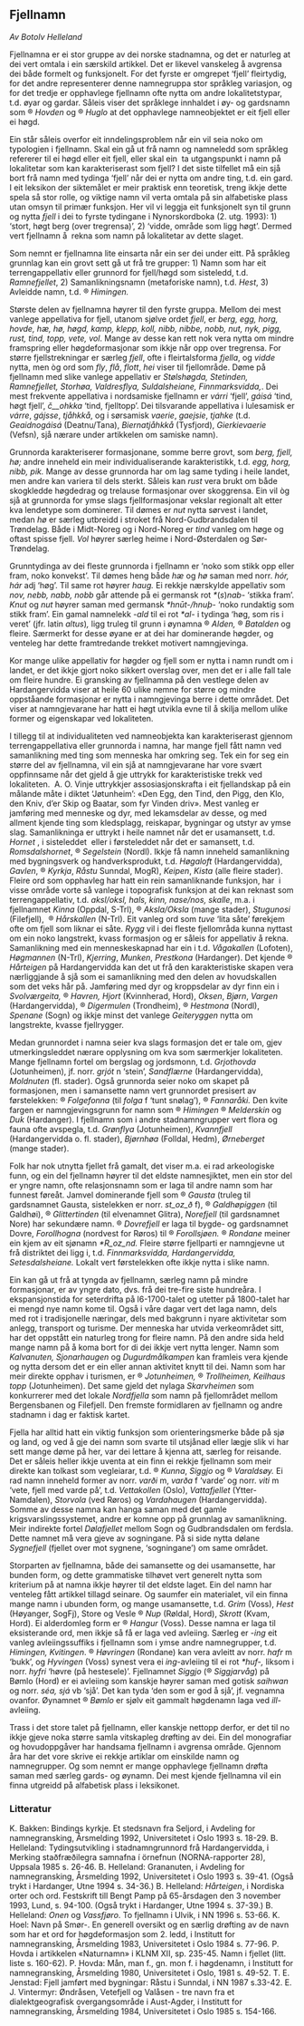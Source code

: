 
## Fjellnamn

*Av Botolv Helleland*

Fjellnamna er ei stor gruppe av dei norske stadnamna, og det er naturleg at dei vert omtala i ein særskild artikkel. Det er likevel vanskeleg å avgrensa dei både formelt og funksjonelt. For det fyrste er omgrepet ‘fjell’ fleirtydig, for det andre representerer denne namnegruppa stor språkleg variasjon, og for det tredje er opphavlege fjellnamn ofte nytta om andre lokalitetstypar, t.d. øyar og gardar. Såleis viser det språklege innhaldet i øy- og gardsnamn  som ® _Hovden_ og ® _Huglo_ at det opphavlege namneobjektet er eit fjell eller ei høgd.

Ein står såleis overfor eit inndelingsproblem når ein vil seia noko om typologien i fjellnamn. Skal ein gå ut frå namn og namneledd som språkleg refererer til ei høgd eller eit fjell, eller skal ein  ta utgangspunkt i namn på lokalitetar som kan karakteriserast som fjell? I det siste tilfellet må ein sjå bort frå namn med tydinga ‘fjell’ når dei er nytta om andre ting, t.d. ein gard. I eit leksikon der siktemålet er meir praktisk enn teoretisk, treng ikkje dette spela så stor rolle, og viktige namn vil verta omtala på sin alfabetiske plass utan omsyn til primær funksjon. Her vil vi leggja eit funksjonelt syn til grunn og nytta _fjell_ i dei to fyrste tydingane i Nynorskordboka (2. utg. 1993): 1) ‘stort, høgt berg (over tregrensa)’, 2) ‘vidde, område som ligg høgt’. Dermed vert fjellnamn å  rekna som namn på lokalitetar av dette slaget.

Som nemnt er fjellnamna lite einsarta når ein ser dei under eitt. På språkleg grunnlag kan ein grovt sett gå ut frå tre grupper: 1) Namn som har eit terrengappellativ eller grunnord for fjell/høgd som sisteledd, t.d. _Ramnefjellet_, 2) Samanlikningsnamn (metaforiske namn), t.d. _Hest_, 3) Avleidde namn, t.d. ® _Himingen._

Største delen av fjellnamna høyrer til den fyrste gruppa. Mellom dei mest vanlege appellativa for fjell, utanom sjølve ordet _fjell_, er _berg, egg, horg, hovde, hæ, hø, høgd, kamp, klepp, koll, nibb, nibbe, nobb, nut, nyk, pigg, rust, tind, topp, vete, vol_. Mange av desse kan rett nok vera nytta om mindre framspring eller høgdeformasjonar som ikkje når opp over tregrensa. For større fjellstrekningar er særleg _fjell_, ofte i fleirtalsforma _fjella_, og _vidde_ nytta, men òg ord som _fly_, _flå_, _flott_, _hei_ viser til fjellområde. Døme på fjellnamn med slike vanlege appellativ er _Stølshøgda, Stetinden, Ramnefjellet, Storhøa, Valdresflya, Suldalsheiane, Finnmarksvidda,_. Dei mest frekvente appellativa i nordsamiske fjellnamn er _várri_ ‘fjell’, _gáisá_ ‘tind, høgt fjell’, _č__ohkka_ ‘tind, fjelltopp’. Dei tilsvarande appellativa i lulesamisk er _várre_, _gájsse_, _tjåhkkå_, og i sørsamisk _vaerie_, _gaejsie_, _tjahke_ (t.d. _Geaidnogáisá_ (Deatnu/Tana), _Biernatjåhkkå_ (Tysfjord), _Gierkievaerie_ (Vefsn), sjå nærare under artikkelen om samiske namn).

Grunnorda karakteriserer formasjonane, somme berre grovt, som _berg, fjell, hø;_ andre inneheld ein meir individualiserande karakteristikk, t.d. _egg, horg, nibb, pik._ Mange av desse grunnorda har om lag same tyding i heile landet, men andre kan variera til dels sterkt. Såleis kan _rust_ vera brukt om både skogkledde høgdedrag og trelause formasjonar over skoggrensa. Ein vil òg sjå at grunnorda for ymse slags fjellformasjonar vekslar regionalt alt etter kva lendetype som dominerer. Til dømes er _nut_ nytta sørvest i landet, medan _hø_ er særleg utbreidd i stroket frå Nord-Gudbrandsdalen til Trøndelag. Både i Midt-Noreg og i Nord-Noreg er _tind_ vanleg om høge og oftast spisse fjell. _Vol_ høyrer særleg heime i Nord-Østerdalen og Sør-Trøndelag.

Grunntydinga av dei fleste grunnorda i fjellnamn er ‘noko som stikk opp eller fram, noko konvekst’. Til dømes heng både _hæ_ og _hø_ saman med norr. _hór, hár_ adj ‘høg’. Til same rot høyrer _haug._ Ei rekkje nærskylde appellativ som _nov, nebb, nabb, nobb_ går attende på ei germansk rot _\*_(_s_)_nab-_ ‘stikka fram’. _Knut_ og _nut_ høyrer saman med germansk _\*hnūt-/hnuþ-_ ‘noko rundaktig som stikk fram’. Ein gamal namnelekk _\-ald_ til ei rot _\*al-_ i tydinga ‘høg, som ris i veret’ (jfr. latin _altus_)_,_ ligg truleg til grunn i øynamna ® _Alden,_ ® _Batalden_ og fleire. Særmerkt for desse øyane er at dei har dominerande høgder, og venteleg har dette framtredande trekket motivert namngjevinga.

Kor mange ulike appellativ for høgder og fjell som er nytta i namn rundt om i landet, er det ikkje gjort noko sikkert overslag over, men det er i alle fall tale om fleire hundre. Ei gransking av fjellnamna på den vestlege delen av Hardangervidda viser at heile 60 ulike nemne for større og mindre oppståande formasjonar er nytta i namngjevinga berre i dette området. Det viser at namngjevarane har hatt ei høgt utvikla evne til å skilja mellom ulike former og eigenskapar ved lokaliteten.

I tillegg til at individualiteten ved namneobjekta kan karakteriserast gjennom terrengappellativa eller grunnorda i namna, har mange fjell fått namn ved samanlikning med ting som menneska har omkring seg. Tek ein for seg ein større del av fjellnamna, vil ein sjå at namngjevarane har vore svært oppfinnsame når det gjeld å gje uttrykk for karakteristiske trekk ved lokaliteten.  A. O. Vinje uttrykkjer assosiasjonskrafta i eit fjellandskap på ein målande måte i diktet ‘Jøtunheim’: «Den Egg, den Tind, den Pigg, den Klo, den Kniv, d’er Skip og Baatar, som fyr Vinden driv». Mest vanleg er jamføring med menneske og dyr, med lekamsdelar av desse, og med allment kjende ting som kledsplagg, reiskapar, bygningar og utstyr av ymse slag. Samanlikninga er uttrykt i heile namnet når det er usamansett, t.d. _Hornet_ , i sisteleddet  eller i førsteleddet når det er samansett, t.d. _Romsdalshornet_, ® _Segelstein_ (Nordl). Ikkje få namn inneheld samanlikning med bygningsverk og handverksprodukt, t.d. _Høgaloft_ (Hardangervidda), _Gavlen_, ® _Kyrkja_, _Råstu_ Sunndal, MogR), _Keipen_, _Kista_ (alle fleire stader). Fleire ord som opphavleg har hatt ein rein samanliknande funksjon, har  i visse område vorte så vanlege i topografisk funksjon at dei kan reknast som terrengappellativ, t.d. _aksl/oksl, hals, kinn, nase/nos, skalle_, m.a. i fjellnamnet _Kinna_ (Oppdal, S-Trl), ® _Aksla/Oksla_ (mange stader), _Stugunosi_ (Filefjell),  ® _Hårskallen_ (N-Trl). Eit vanleg ord som _tuve_ ‘lita såte’ førekjem ofte om fjell som liknar ei såte. _Rygg_ vil i dei fleste fjellområda kunna nyttast om ein noko langstrekt, kvass formasjon og er såleis for appellativ å rekna. Samanlikning med ein menneskeskapnad har ein i t.d. _Vågakallen_ (Lofoten), _Høgmannen_ (N-Trl), _Kjerring_, _Munken_, _Prestkona_ (Hardanger). Det kjende ® _Hårteigen_ på Hardangervidda kan det ut frå den karakteristiske skapen vera nærliggjande å sjå som ei samanlikning med den delen av hovudskallen som det veks hår på. Jamføring med dyr og kroppsdelar av dyr finn ein i _Svolværgeita,_ ® _Havren, Hjort_ (Kvinnherad, Hord), _Oksen_, _Bjørn_, _Vargen_ (Hardangervidda), ® _Digermulen_ (Trondheim), ® _Hestmona_ (Nordl), _Spenane_ (Sogn) og ikkje minst det vanlege _Geiteryggen_ nytta om langstrekte, kvasse fjellrygger.

Medan grunnordet i namna seier kva slags formasjon det er tale om, gjev utmerkingsleddet nærare opplysning om kva som særmerkjer lokaliteten. Mange fjellnamn fortel om bergslag og jordsmonn, t.d. _Grjothovda_ (Jotunheimen), jf. norr. _grjót_ n ‘stein’, _Sandflærne_ (Hardangervidda), _Moldnuten_ (fl. stader). Også grunnorda seier noko om skapet på formasjonen, men i samansette namn vert grunnordet presisert av førstelekken: ® _Folgefonna_ (til _folga_ f ‘tunt snølag’), ® _Fannaråki._ Den kvite fargen er namngjevingsgrunn for namn som ® _Himingen_ ® _Melderskin_ og _Duk_ (Hardanger). I fjellnamn som i andre stadnamngrupper vert flora og fauna ofte avspegla, t.d. _Grønflya_ (Jotunheimen), _Kvannfjell_ (Hardangervidda o. fl. stader), _Bjørnhøa_ (Folldal, Hedm), _Ørneberget_ (mange stader).

Folk har nok utnytta fjellet frå gamalt, det viser m.a. ei rad arkeologiske funn, og ein del fjellnamn høyrer til det eldste namnesjiktet, men ein stor del er yngre namn, ofte relasjonsnamn som er laga til andre namn som har funnest føreåt. Jamvel dominerande fjell som ® _Gausta_ (truleg til gardsnamnet Gausta, sistelekken er norr. _st_oz_ð_ f), ® _Galdhøpiggen_ (til Galdhøi), ® _Glittertinden_ (til elvenamnet Glitra), _Norefjell_ (til gardsnamnet Nore) har sekundære namn. ® _Dovrefjell_ er laga til bygde- og gardsnamnet Dovre, _Forollhogna_ (nordvest for Røros) til ® _Forollsjøen._ ® _Rondane_ meiner ein kjem av eit sjønamn _\*R_oz_nd._ Fleire større fjellparti er namngjevne ut frå distriktet dei ligg i, t.d. _Finnmarksvidda, Hardangervidda, Setesdalsheiane._ Lokalt vert førstelekken ofte ikkje nytta i slike namn.

Ein kan gå ut frå at tyngda av fjellnamn, særleg namn på mindre formasjonar, er av yngre dato, dvs. frå dei tre-fire siste hundreåra. I ekspansjonstida for seterdrifta på l6-1700-talet og utetter på 1800-talet har ei mengd nye namn kome til. Også i våre dagar vert det laga namn, dels med rot i tradisjonelle næringar, dels med bakgrunn i nyare aktivitetar som anlegg, transport og turisme. Der menneska har utvida verkeområdet sitt, har det oppstått ein naturleg trong for fleire namn. På den andre sida held mange namn på å koma bort for di dei ikkje vert nytta lenger. Namn som _Kalvanuten, Sjonarhaugen_ og _Dugurdmålkampen_ kan framleis vera kjende og nytta dersom det er ein eller annan aktivitet knytt til dei. Namn som har meir direkte opphav i turismen, er ® _Jotunheimen,_ ® _Trollheimen, Keilhaus topp_ (Jotunheimen). Det same gjeld det nylaga _Skarvheimen_ som konkurrerer med det lokale _Nordfjella_ som namn på fjellområdet mellom Bergensbanen og Filefjell. Den fremste formidlaren av fjellnamn og andre stadnamn i dag er faktisk kartet.

Fjella har alltid hatt ein viktig funksjon som orienteringsmerke både på sjø og land, og ved å gje dei namn som svarte til utsjånad eller lægje slik vi har sett mange døme på her, var dei lettare å kjenna att, særleg for reisande. Det er såleis heller ikkje uventa at ein finn ei rekkje fjellnamn som meir direkte kan tolkast som vegleiarar, t.d. ® _Kunna_, _Siggjo_ og ® _Varaldsøy._ Ei rad namn inneheld former av norr. _varði_ m, _varða_ f ‘varde’ og norr. _viti_ m ‘vete, fjell med varde på’, t.d. _Vettakollen_ (Oslo), _Vattafjellet_ (Ytter-Namdalen), _Storvola_ (ved Røros) og _Vardahaugen_ (Hardangervidda). Somme av desse namna kan hanga saman med det gamle krigsvarslingssystemet, andre er komne opp på grunnlag av samanlikning. Meir indirekte fortel _Dølafjellet_ mellom Sogn og Gudbrandsdalen om ferdsla. Dette namnet må vera gjeve av sogningane. På si side nytta dølane _Sygnefjell_ (fjellet over mot sygnene, ‘sogningane’) om same området.

Storparten av fjellnamna, både dei samansette og dei usamansette, har bunden form, og dette grammatiske tilhøvet vert generelt nytta som kriterium på at namna ikkje høyrer til det eldste laget. Ein del namn har venteleg fått artikkel tillagd seinare. Og saumfer ein materialet, vil ein finna mange namn i ubunden form, og mange usamansette, t.d. _Grim_ (Voss), _Hest_ (Høyanger, SogFj), Store og Vesle ® _Nup_ (Røldal, Hord), _Skrott_ (Kvam, Hord). Ei alderdomleg form er ® _Hangur_ (Voss). Desse namna er laga til eksisterande ord, men ikkje så få er laga ved avleiing. Særleg er -_ing_ eit vanleg avleiingssuffiks i fjellnamn som i ymse andre namnegrupper, t.d. _Himingen,_ _Kvitingen_. ® _Høvringen_ (Rondane) kan vera avleitt av norr. _hafr_ m ‘bukk’, og _Hyvingen_ (Voss) synest vera ei _ing_\-avleiing til ei rot _\*huf-,_ liksom i norr. _hyfri_ ‘høvre (på hestesele)’. Fjellnamnet _Siggjo_ (® _Siggjarvåg_) på Bømlo (Hord) er ei avleiing som kanskje høyrer saman med gotisk _saihwan_ og norr. _séa, sjá_ vb ‘sjå’. Det kan tyda ‘den som er god å sjå’, jf. vegnamna ovanfor. Øynamnet ® _Bømlo_ er sjølv eit gammalt høgdenamn laga ved _ill_\-avleiing.

Trass i det store talet på fjellnamn, eller kanskje nettopp derfor, er det til no ikkje gjeve noka større samla vitskapleg drøfting av dei. Ein del monografiar og hovudoppgåver har handsama fjellnamn i avgrensa område. Gjennom åra har det vore skrive ei rekkje artiklar om einskilde namn og namnegrupper. Og som nemnt er mange opphavlege fjellnamn drøfta saman med særleg gards- og øynamn. Dei mest kjende fjellnamna vil ein finna utgreidd på alfabetisk plass i leksikonet.

### Litteratur
K. Bakken: Bindings kyrkje. Et stedsnavn fra Seljord, i Avdeling for namnegransking, Årsmelding 1992, Universitetet i Oslo 1993 s. 18-29. B. Helleland: Tydingsutvikling i stadnamngrunnord frå Hardangervidda, i Merking staðfræðilegra samnafna í örnefnun (NORNA-rapporter 28), Uppsala 1985 s. 26-46. B. Helleland: Grananuten, i Avdeling for namnegransking, Årsmelding 1992, Universitetet i Oslo 1993 s. 39-41. (Også trykt i Hardanger, Utne 1994 s. 34-36.) B. Helleland: _Hårteigen_, i Nordiska orter och ord. Festskrift till Bengt Pamp på 65-årsdagen den 3 november 1993, Lund, s. 94-100. (Også trykt i Hardanger, Utne 1994 s. 37-39.) B. Helleland: _Onen_ og _Vassfjøro_. To fjellnamn i Ulvik, i NN 1996 s. 53-66. K. Hoel: Navn på Smør-. En generell oversikt og en særlig drøfting av de navn som har et ord for høgdeformasjon som 2. ledd, i Institutt for namnegransking, Årsmelding 1983, Universitetet i Oslo 1984 s. 77-96. P. Hovda i artikkelen «Naturnamn» i KLNM XII, sp. 235-45. Namn i fjellet (litt. liste s. 160-62). P. Hovda: Mån, man f., gn. mon f. i høgdenamn, i Institutt for namnegransking, Årsmelding 1980, Universitetet i Oslo, 1981 s. 49-52. T. E. Jenstad: Fjell jamført med bygningar: Råstu i Sunndal, i NN 1987 s.33-42. E. J. Vintermyr: Øndråsen, Vetefjell og Valåsen - tre navn fra et dialektgeografisk overgangsområde i Aust-Agder, i Institutt for namnegransking, Årsmelding 1984, Universitetet i Oslo 1985 s. 154-166.